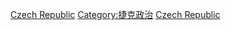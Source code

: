 {{catmore}}
{{Commonscat|Elections in the Czech Republic}}

[[Category:各國選舉|Czech Republic]]
[[Category:捷克政治|Category:捷克政治]]
[[Category:欧洲选举|Czech Republic]]